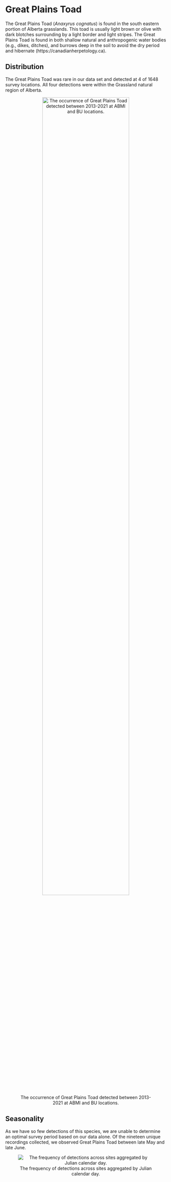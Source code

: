 # Great Plains Toad

The Great Plains Toad (*Anaxyrus cognatus*) is found in the south eastern portion of Alberta grasslands. This toad is usually light brown or olive with dark blotches surrounding by a light border and light stripes. The Great Plains Toad is found in both shallow natural and anthropogenic water bodies (e.g., dikes, ditches), and burrows deep in the soil to avoid the dry period and hibernate (https://canadianherpetology.ca).

## Distribution

The Great Plains Toad was rare in our data set and detected at 4 of 1648 survey locations. All four detections were within the Grassland natural region of Alberta.

<center>
![The occurrence of Great Plains Toad detected between 2013-2021 at ABMI and BU locations.](Amphibians_files/figure-html/occurrence/GPTO-sampling_2022-01-20.png){width=80%}

</center>

## Seasonality

As we have so few detections of this species, we are unable to determine an optimal survey period based on our data alone. Of the nineteen unique recordings collected, we observed Great Plains Toad between late May and late June.

<center>
![The frequency of detections across sites aggregated by Julian calendar day.](Amphibians_files/figure-html/seasonality/all/GPTO-seasonality_2022-01-20.png)

</center>